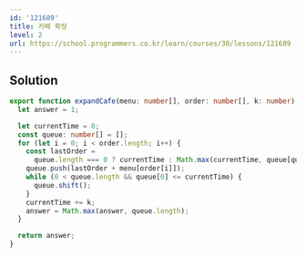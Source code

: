 ```yaml
---
id: '121689'
title: 카페 확장
level: 2
url: https://school.programmers.co.kr/learn/courses/30/lessons/121689
---
```


## Solution

```typescript filename="solution.ts" copy
export function expandCafe(menu: number[], order: number[], k: number) {
  let answer = 1;

  let currentTime = 0;
  const queue: number[] = [];
  for (let i = 0; i < order.length; i++) {
    const lastOrder =
      queue.length === 0 ? currentTime : Math.max(currentTime, queue[queue.length - 1]);
    queue.push(lastOrder + menu[order[i]]);
    while (0 < queue.length && queue[0] <= currentTime) {
      queue.shift();
    }
    currentTime += k;
    answer = Math.max(answer, queue.length);
  }

  return answer;
}
```

